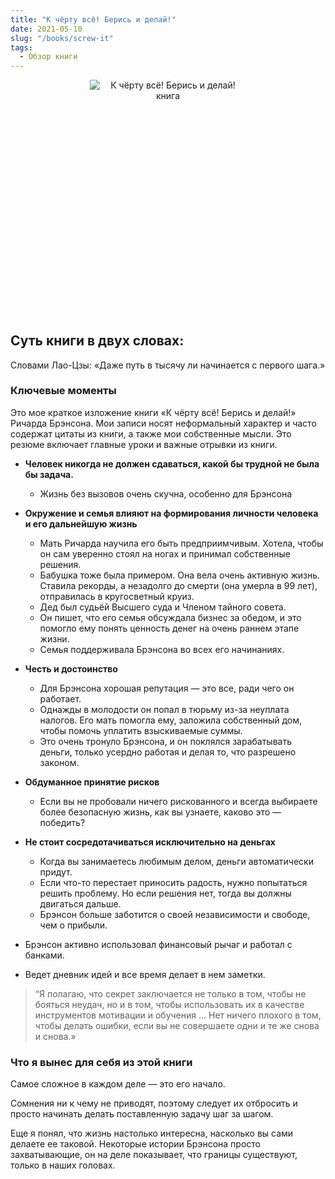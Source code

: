 ```yaml
---
title: "К чёрту всё! Берись и делай!"
date: 2021-05-10
slug: "/books/screw-it"
tags:
  - Обзор книги 
---
```


<div class="images" align="center" style="width:250px; height: 250px; margin: auto; position: relative; margin-bottom: 155px;">
    <div class="image_item">
        <img alt="К чёрту всё! Берись и делай! книга" src="/screw-it.jpg" />
    </div>
</div>

 ## Суть книги в двух словах:

Словами Лао-Цзы: «Даже путь в тысячу ли начинается с первого шага.» 

### Ключевые моменты

Это мое краткое изложение книги «К чёрту всё! Берись и делай!» Ричарда Брэнсона. Мои записи носят неформальный характер и часто содержат цитаты из книги, а также мои собственные мысли. Это резюме включает главные уроки и важные отрывки из книги.

* **Человек никогда не должен сдаваться, какой бы трудной не была бы задача.**
    * Жизнь без вызовов очень скучна, особенно для Брэнсона

* **Окружение и семья влияют на формирования личности человека и его дальнейшую жизнь** 
    * Мать Ричарда научила его быть предприимчивым. Хотела, чтобы он сам уверенно стоял на ногах и принимал собственные решения. 
    * Бабушка тоже была примером. Она вела очень активную жизнь. Ставила рекорды, а незадолго до смерти (она умерла в 99 лет), отправилась в кругосветный круиз.
    * Дед был судьёй Высшего суда и Членом тайного совета.
    * Он пишет, что его семья обсуждала бизнес за обедом, и это помогло ему понять ценность денег на очень раннем этапе жизни. 
    * Семья поддерживала Брэнcона во всех его начинаниях.

* **Честь и достоинство** 
    * Для Брэнсона хорошая репутация — это все, ради чего он работает.
    * Однажды в молодости он попал в тюрьму из-за неуплата налогов. Его мать помогла ему, заложила собственный дом, чтобы помочь уплатить взыскиваемые суммы. 
    * Это очень тронуло Брэнсона, и он поклялся зарабатывать деньги, только усердно работая и делая то, что разрешено законом.

* **Обдуманное принятие рисков**
    * Если вы не пробовали ничего рискованного и всегда выбираете более безопасную жизнь, как вы узнаете, каково это — победить?

* **Не стоит сосредотачиваться исключительно на деньгах**
    * Когда вы занимаетесь любимым делом, деньги автоматически придут.
    * Если что-то перестает приносить радость, нужно попытаться решить проблему. Но если решения нет, тогда вы должны двигаться дальше.
    * Брэнсон больше заботится о своей независимости и свободе, чем о прибыли.

* Брэнсон активно использовал финансовый рычаг и работал с банками. 
* Ведет дневник идей и все время делает в нем заметки. 

> “Я полагаю, что секрет заключается не только в том, чтобы не бояться неудач, но и в том, чтобы использовать их в качестве инструментов мотивации и обучения … Нет ничего плохого в том, чтобы делать ошибки, если вы не совершаете одни и те же снова и снова.»

### Что я вынес для себя из этой книги 

Самое сложное в каждом деле — это его начало. 

Сомнения ни к чему не приводят, поэтому следует их отбросить и просто начинать делать поставленную задачу шаг за шагом.  

Еще я понял, что жизнь настолько интересна, насколько вы сами делаете ее таковой. Некоторые истории Брэнсона просто захватывающие, он на деле показывает, что границы существуют, только в наших головах. 